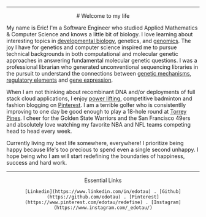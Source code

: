 
---
<center>
# Welcome to my life
</center>

My name is Eric! I'm a Software Engineer who studied Applied Mathematics & Computer Science and knows a little bit of biology. I love learning about interesting topics in [developmental biology](https://kingsley.stanford.edu/), genetics, and [genomics](https://www.vertgenlab.org/). The joy I have for genetics and computer science inspired me to pursue technical backgrounds in both computational and molecular genetic approaches in answering fundamental molecular genetic questions. I was a professional librarian who generated unconventional sequencing libraries in the pursuit to understand the connections between [genetic mechanisms](https://www.biorxiv.org/content/10.1101/2021.12.14.472698v1.full.pdf), [regulatory elements](https://www.ncbi.nlm.nih.gov/pmc/articles/PMC5793789/pdf/256.pdf) and [gene expression](https://www.science.org/doi/abs/10.1126/science.1232542).

When I am not thinking about recombinant DNA and/or deployments of full stack cloud applications, I enjoy [power lifting](https://docs.google.com/spreadsheets/d/1pdQFtmabllpWwsR2FSZ--5bYzGLjCyTy/edit#gid=1040558878), competitive badminton and fashion blogging on [Pinterest](https://www.pinterest.com/edotau/redefinedfashiongame/). I am a terrible golfer who is consistentlly improving to one day be good enough to play a 18-hole round at [Torrey Pines](http://www.torreypinesgolfcourse.com/). I cheer for the Golden State Warriors and the San Francisco 49ers and absolutely love watching my favorite NBA and NFL teams competing head to head every week.

Currently living my best life somewhere, everywhere! I prioritize being happy because life's too precious to spend even a single second unhappy. I hope being who I am will start redefining the boundaries of happiness, success and hard work. 


---

<div>
  <center>
    Essential Links

    [Linkedin](https://www.linkedin.com/in/edotau) . [Github](https://github.com/edotau) . [Pinterest](https://www.pinterest.com/edotau/redefine) . [Instagram](https://www.instagram.com/_edotau/)
  </center>
</div>
